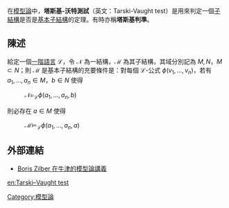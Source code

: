 在[[模型論|模型論]]中，'''塔斯基-沃特測試'''（英文：Tarski-Vaught test）是用來判定一個[[子模型|子結構]]是否是[[基本子結構|基本子結構]]的定理。有時亦稱'''塔斯基判準'''。

==陳述==
給定一個[[一階邏輯|一階語言]] <math>\mathcal{L}</math>，令 <math>\mathcal{N}</math> 為一結構，<math>\mathcal{M}</math> 為其子結構，其域分別記為 <math>M, N</math>，<math>M \subset N</math>；則 <math>\mathcal{M}</math> 是基本子結構的充要條件是：對每個 <math>\mathcal{L}</math>-公式 <math>\phi(v_1, \ldots, v_n)</math>，若有<math>a_1, \ldots, a_n \in M</math>，<math>b \in N</math> 使得
: <math>\mathcal{N} \models_\mathcal{L} \phi(a_1, \ldots, a_n, b)</math>
則必存在 <math>a \in M</math> 使得
: <math>\mathcal{M} \models_\mathcal{L} \phi(a_1, \ldots, a_n, a)</math>

==外部連結==
* [http://www.maths.ox.ac.uk/~zilber/lect.pdf Boris Zilber 在牛津的模型論講義] {{Wayback|url=http://www.maths.ox.ac.uk/~zilber/lect.pdf |date=20070418075152 }}

{{Logic-stub}}
[[Category:模型論|Category:模型論]]

[[en:Tarski–Vaught_test|en:Tarski–Vaught test]]
